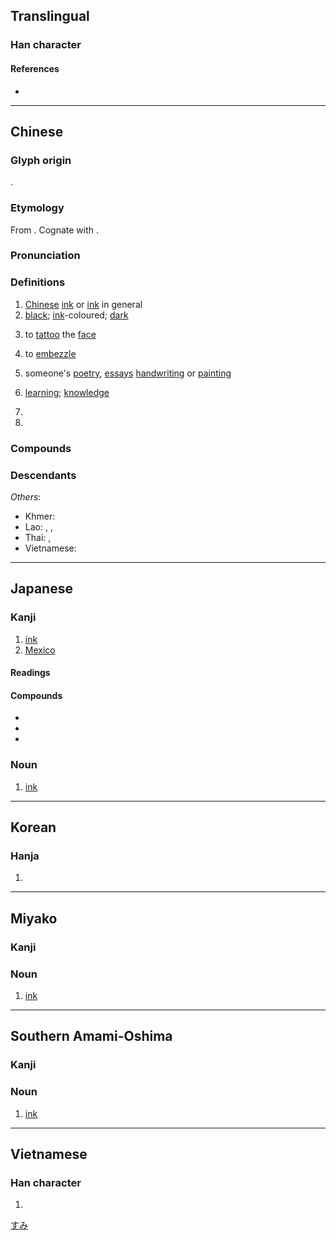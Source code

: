{{character info/new}}
==Translingual==

===Han character===
{{Han char|rn=32|rad=土|as=12|asj=11|sn=15|snj14|four=60104|canj=WGFG|ids=⿱黑土(GTHKV), ⿱黒土(J)}}

====References====
* {{Han ref|kx=0238.400|dkj=05469|dj=0478.020|hdz=10487.030|uh=58A8|ud=22696|bh=BEA5|bd=48805}}

----

==Chinese==
{{zh-forms}}

===Glyph origin===
{{Han etym}}
{{Han compound|黑|土|ls=psc|c1=p|c2=s|t2=soil}}.

===Etymology===
From {{inh|zh|sit-pro|*s-maŋ ~ s-mak}}. Cognate with {{och-l|黑|black}}.

===Pronunciation===
{{zh-pron
|m=mò
|c=mak6
|h=pfs=me̍t
|md=mĕ̤k
|mn=qz:bia̍k/tw,xm,zz:be̍k/ba̍k
|mn_note=bia̍k/be̍k - literary; ba̍k - vernacular
|w=5meq
|mc=y
|oc=y
|cat=n,v,a,pn
}}

===Definitions===
{{zh-hanzi}}

# [[Chinese]] [[ink]] or [[ink]] in general
# [[black]]; [[ink]]-coloured; [[dark]]
# {{lb|zh|historical}} to [[tattoo]] the [[face]]
# {{lb|zh|figurative}} to [[embezzle]]
# {{lb|zh|figurative}} someone's [[poetry]], [[essay]]s [[handwriting]] or [[painting]]
# {{lb|zh|figurative}} [[learning]]; [[knowledge]]
# {{zh-short|墨家|[[Mohism]]}}
# {{zh-short|墨西哥|[[Mexico]]}}

===Compounds===
{{zh-der|墨寶|墨筆|墨斗|墨斗魚|墨黑|墨鏡|墨綠|墨綠色|墨囊|墨水|墨西哥|墨魚|墨汁|別墨|即墨之戰|即墨侯|即墨縣|吃墨船兒|吸墨紙|和墨|喝墨水|嚼墨噴紙|大處落墨|奇異墨水|宿墨|尋行數墨|屠毒筆墨|弄筆墨|彩墨|徽墨|惜墨如金|惜墨法|㥏墨|托墨|文墨|斷紙餘墨|朱墨|朱墨本|朱墨爛然|松煙墨|楊墨|楮墨|毫飛墨噴|水墨|水墨畫|油墨|深墨|潑墨|潑墨人物|潑墨山水|濃墨|發墨|白墨|盟墨|眉如墨畫|石墨|研墨|破墨|破墨山水|硃墨|磨墨|程墨|積墨|筆耕墨耘|筆墨|筆墨官司|筆墨生涯|筆墨紙硯|簡策楮墨|粉白墨黑|粉墨|粉墨登場|紅墨|紅墨水|縗墨|繩墨|繩墨之言|翰墨|翰墨志|背繩墨|胸無點墨|舞文弄墨|茶墨|著墨|落墨|蘸墨|規矩繩墨|調墨弄筆|貪墨|貪墨之風|貪墨敗度|近朱近墨|遺墨|醉墨|闈墨|陳墨|隱顯墨水|風月筆墨|食墨|騷人墨客|墨分五色|墨刑|墨卷|墨吏|墨妖|墨妙|墨妝|墨子|墨守|墨守成法|墨守成規|墨客|墨家|墨床|墨廚|墨戲|墨晶|墨暈|墨杘|墨水匣|墨水池|墨水規|墨池筆塚|墨油|墨海|墨瀋|墨爾本|墨版|墨版版畫|墨玉|墨玉縣|墨痕|墨痴|墨盒|墨盪子|墨程|墨突|墨竹|墨索里尼|墨絰|墨線|墨義|墨翟|墨者|墨花|墨荷|墨蝶|墨西哥城|墨西哥灣|墨詔|墨豬|墨跡|墨選|墨鴉|墨墨}}

===Descendants===
{{CJKV||ぼく|묵|mặc}}
''Others'':
* Khmer: {{m|km|មឹក||squid; ink}}
* Lao: {{m|lo|ມຶກ||ink; black}}, {{m|lo|ຫມຶກ||black; ink}}, {{m|lo|ໝຶກ||sepia from cuttlefish; ink; black}}
* Thai: {{th-l|หมึก|ink}}, {{th-l|ปลาหมึก|cuttlefish}}
* Vietnamese: {{m|vi|mực||cuttlefish; ink}}

{{zh-cat|Intermediate}}

----

==Japanese==

===Kanji===
{{ja-kanji|grade=c|rs=土11}}

# [[ink]]
# [[Mexico]]

====Readings====
{{ja-readings
|goon=もく
|kanon=ぼく
|kun=すみ-
}}

====Compounds====
{{ja-kanjitab|すみ|yomi=k}}
* {{ja-l|墨客}}
* {{ja-r|墨汁|ぼくじゅう}}
* {{ja-l|墨絵}}

===Noun===
{{ja-noun|すみ}}

# [[ink]]

[[Category:ja:Writing|すみ]]

----

==Korean==

===Hanja===
{{ko-hanja|hangeul=묵}}

# {{defn|lang=ko|sort=土11}}

----

==Miyako==
{{attention|mvi}}

===Kanji===
{{head|mvi|kanji|hiragana|っふぃ|romaji|ffi}}

===Noun===
{{head|mvi|noun|hiragana|っふぃ|romaji|ffi}}

# [[ink]]

----

==Southern Amami-Oshima==
{{attention|ams}}

===Kanji===
{{head|ams|kanji|hiragana|すぃみ|romaji|sïmi}}

===Noun===
{{head|ams|noun|hiragana|すぃみ|romaji|sïmi}}

# [[ink]]

----

==Vietnamese==

===Han character===
{{vi-hantu|[[mặc]], [[mức]], [[mực]]|rs=土11}}

# {{defn|lang=vi|sort=土11}}